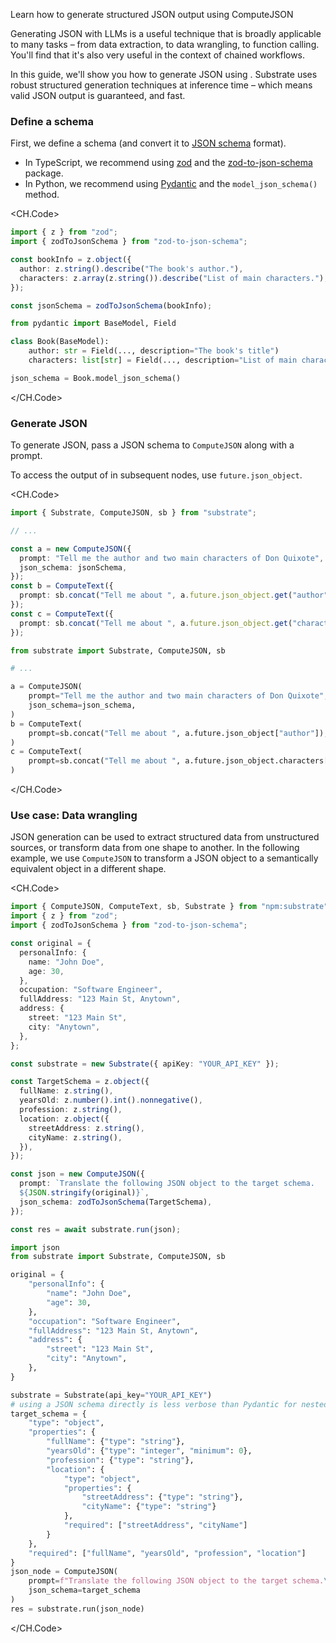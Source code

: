 
<Callout emoji="֍">Learn how to generate structured JSON output using ComputeJSON</Callout>

Generating JSON with LLMs is a useful technique that is broadly applicable to many tasks – from data extraction, to data wrangling, to function calling. You'll find that it's also very useful in the context of chained workflows.

In this guide, we'll show you how to generate JSON using <ComputeJSON/>. Substrate uses robust structured generation techniques at inference time – which means valid JSON output is guaranteed, and fast.

### Define a schema

First, we define a schema (and convert it to [JSON schema](https://json-schema.org/understanding-json-schema/about) format).

- In TypeScript, we recommend using [zod](https://zod.dev/) and the [zod-to-json-schema](https://www.npmjs.com/package/zod-to-json-schema) package.
- In Python, we recommend using [Pydantic](https://docs.pydantic.dev/latest/) and the `model_json_schema()` method.

<CH.Code>

```typescript TypeScript
import { z } from "zod";
import { zodToJsonSchema } from "zod-to-json-schema";

const bookInfo = z.object({
  author: z.string().describe("The book's author."),
  characters: z.array(z.string()).describe("List of main characters."),
});

const jsonSchema = zodToJsonSchema(bookInfo);
```

```python Python
from pydantic import BaseModel, Field

class Book(BaseModel):
    author: str = Field(..., description="The book's title")
    characters: list[str] = Field(..., description="List of main characters.")

json_schema = Book.model_json_schema()
```

</CH.Code>

### Generate JSON

To generate JSON, pass a JSON schema to `ComputeJSON` along with a prompt.

To access the output of <ComputeJSON /> in subsequent nodes, use `future.json_object`.

<CH.Code>

```typescript TypeScript
import { Substrate, ComputeJSON, sb } from "substrate";

// ...

const a = new ComputeJSON({
  prompt: "Tell me the author and two main characters of Don Quixote",
  json_schema: jsonSchema,
});
const b = ComputeText({
  prompt: sb.concat("Tell me about ", a.future.json_object.get("author")),
});
const c = ComputeText({
  prompt: sb.concat("Tell me about ", a.future.json_object.get("characters").at(0)),
});
```

```python Python
from substrate import Substrate, ComputeJSON, sb

# ...

a = ComputeJSON(
    prompt="Tell me the author and two main characters of Don Quixote",
    json_schema=json_schema,
)
b = ComputeText(
    prompt=sb.concat("Tell me about ", a.future.json_object["author"]),
)
c = ComputeText(
    prompt=sb.concat("Tell me about ", a.future.json_object.characters[0]),
)
```

</CH.Code>

### Use case: Data wrangling

JSON generation can be used to extract structured data from unstructured sources, or transform data from one shape to another. In the following example, we use `ComputeJSON` to transform a JSON object to a semantically equivalent object in a different shape.

<CH.Code>

```typescript TypeScript
import { ComputeJSON, ComputeText, sb, Substrate } from "npm:substrate";
import { z } from "zod";
import { zodToJsonSchema } from "zod-to-json-schema";

const original = {
  personalInfo: {
    name: "John Doe",
    age: 30,
  },
  occupation: "Software Engineer",
  fullAddress: "123 Main St, Anytown",
  address: {
    street: "123 Main St",
    city: "Anytown",
  },
};

const substrate = new Substrate({ apiKey: "YOUR_API_KEY" });

const TargetSchema = z.object({
  fullName: z.string(),
  yearsOld: z.number().int().nonnegative(),
  profession: z.string(),
  location: z.object({
    streetAddress: z.string(),
    cityName: z.string(),
  }),
});

const json = new ComputeJSON({
  prompt: `Translate the following JSON object to the target schema.
  ${JSON.stringify(original)}`,
  json_schema: zodToJsonSchema(TargetSchema),
});

const res = await substrate.run(json);
```

```python Python
import json
from substrate import Substrate, ComputeJSON, sb

original = {
    "personalInfo": {
        "name": "John Doe",
        "age": 30,
    },
    "occupation": "Software Engineer",
    "fullAddress": "123 Main St, Anytown",
    "address": {
        "street": "123 Main St",
        "city": "Anytown",
    },
}

substrate = Substrate(api_key="YOUR_API_KEY")
# using a JSON schema directly is less verbose than Pydantic for nested schemas
target_schema = {
    "type": "object",
    "properties": {
        "fullName": {"type": "string"},
        "yearsOld": {"type": "integer", "minimum": 0},
        "profession": {"type": "string"},
        "location": {
            "type": "object",
            "properties": {
                "streetAddress": {"type": "string"},
                "cityName": {"type": "string"}
            },
            "required": ["streetAddress", "cityName"]
        }
    },
    "required": ["fullName", "yearsOld", "profession", "location"]
}
json_node = ComputeJSON(
    prompt=f"Translate the following JSON object to the target schema.\n{json.dumps(original)}",
    json_schema=target_schema
)
res = substrate.run(json_node)
```

</CH.Code>
